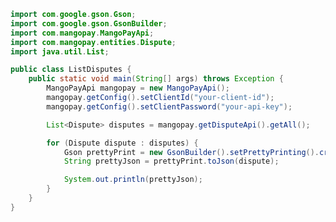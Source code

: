 ```java Java 
import com.google.gson.Gson;
import com.google.gson.GsonBuilder;
import com.mangopay.MangoPayApi;
import com.mangopay.entities.Dispute;
import java.util.List;

public class ListDisputes {
    public static void main(String[] args) throws Exception {
        MangoPayApi mangopay = new MangoPayApi();
        mangopay.getConfig().setClientId("your-client-id");
        mangopay.getConfig().setClientPassword("your-api-key");

        List<Dispute> disputes = mangopay.getDisputeApi().getAll();

        for (Dispute dispute : disputes) {
            Gson prettyPrint = new GsonBuilder().setPrettyPrinting().create();
            String prettyJson = prettyPrint.toJson(dispute);

            System.out.println(prettyJson);
        }
    }
}
```